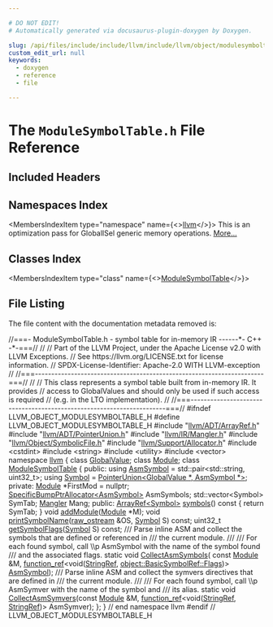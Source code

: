 ```yaml
---

# DO NOT EDIT!
# Automatically generated via docusaurus-plugin-doxygen by Doxygen.

slug: /api/files/include/include/llvm/include/llvm/object/modulesymboltable-h
custom_edit_url: null
keywords:
  - doxygen
  - reference
  - file

---
```





# The `ModuleSymbolTable.h` File Reference

<DoxygenPage pluginConfig={pluginConfig}>



## Included Headers

<IncludesList>
<IncludesListItem
  filePath="llvm/ADT/ArrayRef.h"
  permalink="/docs/api/files/include/include/llvm/include/llvm/adt/arrayref-h"
  isLocal="true" />
<IncludesListItem
  filePath="llvm/ADT/PointerUnion.h"
  permalink="/docs/api/files/include/include/llvm/include/llvm/adt/pointerunion-h"
  isLocal="true" />
<IncludesListItem
  filePath="llvm/IR/Mangler.h"
  permalink="/docs/api/files/include/include/llvm/include/llvm/ir/mangler-h"
  isLocal="true" />
<IncludesListItem
  filePath="llvm/Object/SymbolicFile.h"
  permalink="/docs/api/files/include/include/llvm/include/llvm/object/symbolicfile-h"
  isLocal="true" />
<IncludesListItem
  filePath="llvm/Support/Allocator.h"
  permalink="/docs/api/files/include/include/llvm/include/llvm/support/allocator-h"
  isLocal="true" />
<IncludesListItem
  filePath="cstdint"
  permalink=""
  isLocal="false" />
<IncludesListItem
  filePath="string"
  permalink=""
  isLocal="false" />
<IncludesListItem
  filePath="utility"
  permalink=""
  isLocal="false" />
<IncludesListItem
  filePath="vector"
  permalink=""
  isLocal="false" />
</IncludesList>

## Namespaces Index

<MembersIndex>

<MembersIndexItem
  type="namespace"
  name={<><a href="/docs/api/namespaces/llvm">llvm</a></>}>
This is an optimization pass for GlobalISel generic memory operations. <a href="/docs/api/namespaces/llvm/#details">More...</a>
</MembersIndexItem>

</MembersIndex>

## Classes Index

<MembersIndex>

<MembersIndexItem
  type="class"
  name={<><a href="/docs/api/classes/llvm/modulesymboltable">ModuleSymbolTable</a></>}>
</MembersIndexItem>

</MembersIndex>


## File Listing

The file content with the documentation metadata removed is:

<ProgramListing>

<Link id="l00001" /><CodeLine lineNumber="1"><span class="doxyHighlightComment">//===- ModuleSymbolTable.h - symbol table for in-memory IR ------&#42;- C++ -&#42;-===//</span></CodeLine>
<Link id="l00002" /><CodeLine lineNumber="2"><span class="doxyHighlightComment">//</span></CodeLine>
<Link id="l00003" /><CodeLine lineNumber="3"><span class="doxyHighlightComment">// Part of the LLVM Project, under the Apache License v2.0 with LLVM Exceptions.</span></CodeLine>
<Link id="l00004" /><CodeLine lineNumber="4"><span class="doxyHighlightComment">// See https://llvm.org/LICENSE.txt for license information.</span></CodeLine>
<Link id="l00005" /><CodeLine lineNumber="5"><span class="doxyHighlightComment">// SPDX-License-Identifier: Apache-2.0 WITH LLVM-exception</span></CodeLine>
<Link id="l00006" /><CodeLine lineNumber="6"><span class="doxyHighlightComment">//</span></CodeLine>
<Link id="l00007" /><CodeLine lineNumber="7"><span class="doxyHighlightComment">//===----------------------------------------------------------------------===//</span></CodeLine>
<Link id="l00008" /><CodeLine lineNumber="8"><span class="doxyHighlightComment">//</span></CodeLine>
<Link id="l00009" /><CodeLine lineNumber="9"><span class="doxyHighlightComment">// This class represents a symbol table built from in-memory IR. It provides</span></CodeLine>
<Link id="l00010" /><CodeLine lineNumber="10"><span class="doxyHighlightComment">// access to GlobalValues and should only be used if such access is required</span></CodeLine>
<Link id="l00011" /><CodeLine lineNumber="11"><span class="doxyHighlightComment">// (e.g. in the LTO implementation).</span></CodeLine>
<Link id="l00012" /><CodeLine lineNumber="12"><span class="doxyHighlightComment">//</span></CodeLine>
<Link id="l00013" /><CodeLine lineNumber="13"><span class="doxyHighlightComment">//===----------------------------------------------------------------------===//</span></CodeLine>
<Link id="l00014" /><CodeLine lineNumber="14"></CodeLine>
<Link id="l00015" /><CodeLine lineNumber="15"><span class="doxyHighlightPreprocessor">#ifndef LLVM&#95;OBJECT&#95;MODULESYMBOLTABLE&#95;H</span></CodeLine>
<Link id="l00016" /><CodeLine lineNumber="16"><span class="doxyHighlightPreprocessor">#define LLVM&#95;OBJECT&#95;MODULESYMBOLTABLE&#95;H</span></CodeLine>
<Link id="l00017" /><CodeLine lineNumber="17"></CodeLine>
<Link id="l00018" /><CodeLine lineNumber="18"><span class="doxyHighlightPreprocessor">#include &quot;<a href="/docs/api/files/include/include/llvm/include/llvm/adt/arrayref-h">llvm/ADT/ArrayRef.h</a>&quot;</span></CodeLine>
<Link id="l00019" /><CodeLine lineNumber="19"><span class="doxyHighlightPreprocessor">#include &quot;<a href="/docs/api/files/include/include/llvm/include/llvm/adt/pointerunion-h">llvm/ADT/PointerUnion.h</a>&quot;</span></CodeLine>
<Link id="l00020" /><CodeLine lineNumber="20"><span class="doxyHighlightPreprocessor">#include &quot;<a href="/docs/api/files/include/include/llvm/include/llvm/ir/mangler-h">llvm/IR/Mangler.h</a>&quot;</span></CodeLine>
<Link id="l00021" /><CodeLine lineNumber="21"><span class="doxyHighlightPreprocessor">#include &quot;<a href="/docs/api/files/include/include/llvm/include/llvm/object/symbolicfile-h">llvm/Object/SymbolicFile.h</a>&quot;</span></CodeLine>
<Link id="l00022" /><CodeLine lineNumber="22"><span class="doxyHighlightPreprocessor">#include &quot;<a href="/docs/api/files/include/include/llvm/include/llvm/support/allocator-h">llvm/Support/Allocator.h</a>&quot;</span></CodeLine>
<Link id="l00023" /><CodeLine lineNumber="23"><span class="doxyHighlightPreprocessor">#include &lt;cstdint&gt;</span></CodeLine>
<Link id="l00024" /><CodeLine lineNumber="24"><span class="doxyHighlightPreprocessor">#include &lt;string&gt;</span></CodeLine>
<Link id="l00025" /><CodeLine lineNumber="25"><span class="doxyHighlightPreprocessor">#include &lt;utility&gt;</span></CodeLine>
<Link id="l00026" /><CodeLine lineNumber="26"><span class="doxyHighlightPreprocessor">#include &lt;vector&gt;</span></CodeLine>
<Link id="l00027" /><CodeLine lineNumber="27"></CodeLine>
<Link id="l00028" /><CodeLine lineNumber="28"><span class="doxyHighlightKeyword">namespace </span><span class="doxyHighlight"><a href="/docs/api/namespaces/llvm">llvm</a> &#123;</span></CodeLine>
<Link id="l00029" /><CodeLine lineNumber="29"></CodeLine>
<Link id="l00030" /><CodeLine lineNumber="30"><span class="doxyHighlightKeyword">class </span><span class="doxyHighlight"><a href="/docs/api/classes/llvm/globalvalue">GlobalValue</a>;</span></CodeLine>
<Link id="l00031" /><CodeLine lineNumber="31"><span class="doxyHighlightKeyword">class </span><span class="doxyHighlight"><a href="/docs/api/classes/llvm/module">Module</a>;</span></CodeLine>
<Link id="l00032" /><CodeLine lineNumber="32"></CodeLine>
<Link id="l00033" /><CodeLine lineNumber="33" lineLink="/docs/api/classes/llvm/modulesymboltable"><span class="doxyHighlightKeyword">class </span><span class="doxyHighlight"><a href="/docs/api/classes/llvm/modulesymboltable">ModuleSymbolTable</a> &#123;</span></CodeLine>
<Link id="l00034" /><CodeLine lineNumber="34"><span class="doxyHighlightKeyword">public</span><span class="doxyHighlight">:</span></CodeLine>
<Link id="l00035" /><CodeLine lineNumber="35" lineLink="/docs/api/classes/llvm/modulesymboltable/#a39c72fdc2ed1ff4829689fb72d13f426"><span class="doxyHighlight">  </span><span class="doxyHighlightKeyword">using </span><span class="doxyHighlight"><a href="/docs/api/classes/llvm/modulesymboltable/#a39c72fdc2ed1ff4829689fb72d13f426">AsmSymbol</a> = std::pair&lt;std::string, uint32&#95;t&gt;;</span></CodeLine>
<Link id="l00036" /><CodeLine lineNumber="36" lineLink="/docs/api/classes/llvm/modulesymboltable/#a8ee10b9e113136c4ba54121bc66751c5"><span class="doxyHighlight">  </span><span class="doxyHighlightKeyword">using </span><span class="doxyHighlight"><a href="/docs/api/classes/llvm/modulesymboltable/#a8ee10b9e113136c4ba54121bc66751c5">Symbol</a> = <a href="/docs/api/classes/llvm/pointerunion">PointerUnion&lt;GlobalValue &#42;, AsmSymbol &#42;&gt;</a>;</span></CodeLine>
<Link id="l00037" /><CodeLine lineNumber="37"></CodeLine>
<Link id="l00038" /><CodeLine lineNumber="38"><span class="doxyHighlightKeyword">private</span><span class="doxyHighlight">:</span></CodeLine>
<Link id="l00039" /><CodeLine lineNumber="39"><span class="doxyHighlight">  <a href="/docs/api/classes/llvm/module">Module</a> &#42;FirstMod = </span><span class="doxyHighlightKeyword">nullptr</span><span class="doxyHighlight">;</span></CodeLine>
<Link id="l00040" /><CodeLine lineNumber="40"></CodeLine>
<Link id="l00041" /><CodeLine lineNumber="41"><span class="doxyHighlight">  <a href="/docs/api/classes/llvm/specificbumpptrallocator">SpecificBumpPtrAllocator&lt;AsmSymbol&gt;</a> AsmSymbols;</span></CodeLine>
<Link id="l00042" /><CodeLine lineNumber="42"><span class="doxyHighlight">  std::vector&lt;Symbol&gt; SymTab;</span></CodeLine>
<Link id="l00043" /><CodeLine lineNumber="43"><span class="doxyHighlight">  <a href="/docs/api/classes/llvm/mangler">Mangler</a> Mang;</span></CodeLine>
<Link id="l00044" /><CodeLine lineNumber="44"></CodeLine>
<Link id="l00045" /><CodeLine lineNumber="45"><span class="doxyHighlightKeyword">public</span><span class="doxyHighlight">:</span></CodeLine>
<Link id="l00046" /><CodeLine lineNumber="46" lineLink="/docs/api/classes/llvm/modulesymboltable/#ab3d925fc38ac06d622cfb41f581c1e02"><span class="doxyHighlight">  <a href="/docs/api/classes/llvm/arrayref">ArrayRef&lt;Symbol&gt;</a> <a href="/docs/api/classes/llvm/modulesymboltable/#ab3d925fc38ac06d622cfb41f581c1e02">symbols</a>()</span><span class="doxyHighlightKeyword"> const </span><span class="doxyHighlight">&#123; </span><span class="doxyHighlightKeywordFlow">return</span><span class="doxyHighlight"> SymTab; &#125;</span></CodeLine>
<Link id="l00047" /><CodeLine lineNumber="47"><span class="doxyHighlight">  </span><span class="doxyHighlightKeywordType">void</span><span class="doxyHighlight"> <a href="/docs/api/classes/llvm/modulesymboltable/#a1793bf2002e7eb8d7199b58aa5252808">addModule</a>(<a href="/docs/api/classes/llvm/module">Module</a> &#42;M);</span></CodeLine>
<Link id="l00048" /><CodeLine lineNumber="48"></CodeLine>
<Link id="l00049" /><CodeLine lineNumber="49"><span class="doxyHighlight">  </span><span class="doxyHighlightKeywordType">void</span><span class="doxyHighlight"> <a href="/docs/api/classes/llvm/modulesymboltable/#a736649b9c166082173376116d527d172">printSymbolName</a>(<a href="/docs/api/classes/llvm/raw-ostream">raw&#95;ostream</a> &amp;OS, <a href="/docs/api/classes/llvm/modulesymboltable/#a8ee10b9e113136c4ba54121bc66751c5">Symbol</a> S) </span><span class="doxyHighlightKeyword">const</span><span class="doxyHighlight">;</span></CodeLine>
<Link id="l00050" /><CodeLine lineNumber="50"><span class="doxyHighlight">  uint32&#95;t <a href="/docs/api/classes/llvm/modulesymboltable/#a9c6d3dc79159798bdccacf3e0ee99468">getSymbolFlags</a>(<a href="/docs/api/classes/llvm/modulesymboltable/#a8ee10b9e113136c4ba54121bc66751c5">Symbol</a> S) </span><span class="doxyHighlightKeyword">const</span><span class="doxyHighlight">;</span></CodeLine>
<Link id="l00051" /><CodeLine lineNumber="51"></CodeLine>
<Link id="l00052" /><CodeLine lineNumber="52"><span class="doxyHighlightComment">  /// Parse inline ASM and collect the symbols that are defined or referenced in</span></CodeLine>
<Link id="l00053" /><CodeLine lineNumber="53"><span class="doxyHighlightComment">  /// the current module.</span></CodeLine>
<Link id="l00054" /><CodeLine lineNumber="54"><span class="doxyHighlightComment">  ///</span></CodeLine>
<Link id="l00055" /><CodeLine lineNumber="55"><span class="doxyHighlightComment">  /// For each found symbol, call \\p AsmSymbol with the name of the symbol found</span></CodeLine>
<Link id="l00056" /><CodeLine lineNumber="56"><span class="doxyHighlightComment">  /// and the associated flags.</span></CodeLine>
<Link id="l00057" /><CodeLine lineNumber="57"><span class="doxyHighlight">  </span><span class="doxyHighlightKeyword">static</span><span class="doxyHighlight"> </span><span class="doxyHighlightKeywordType">void</span><span class="doxyHighlight"> <a href="/docs/api/classes/llvm/modulesymboltable/#afeaa3f8d791f06d24dbe1ed910c27a9a">CollectAsmSymbols</a>(</span></CodeLine>
<Link id="l00058" /><CodeLine lineNumber="58"><span class="doxyHighlight">      </span><span class="doxyHighlightKeyword">const</span><span class="doxyHighlight"> <a href="/docs/api/classes/llvm/module">Module</a> &amp;M,</span></CodeLine>
<Link id="l00059" /><CodeLine lineNumber="59"><span class="doxyHighlight">      <a href="/docs/api/classes/llvm/function-ref">function&#95;ref</a>&lt;</span><span class="doxyHighlightKeywordType">void</span><span class="doxyHighlight">(<a href="/docs/api/classes/llvm/stringref">StringRef</a>, <a href="/docs/api/classes/llvm/object/basicsymbolref/#a9004a106627deafd45a7c95ee497d431">object::BasicSymbolRef::Flags</a>)&gt; <a href="/docs/api/classes/llvm/modulesymboltable/#a39c72fdc2ed1ff4829689fb72d13f426">AsmSymbol</a>);</span></CodeLine>
<Link id="l00060" /><CodeLine lineNumber="60"></CodeLine>
<Link id="l00061" /><CodeLine lineNumber="61"><span class="doxyHighlightComment">  /// Parse inline ASM and collect the symvers directives that are defined in</span></CodeLine>
<Link id="l00062" /><CodeLine lineNumber="62"><span class="doxyHighlightComment">  /// the current module.</span></CodeLine>
<Link id="l00063" /><CodeLine lineNumber="63"><span class="doxyHighlightComment">  ///</span></CodeLine>
<Link id="l00064" /><CodeLine lineNumber="64"><span class="doxyHighlightComment">  /// For each found symbol, call \\p AsmSymver with the name of the symbol and</span></CodeLine>
<Link id="l00065" /><CodeLine lineNumber="65"><span class="doxyHighlightComment">  /// its alias.</span></CodeLine>
<Link id="l00066" /><CodeLine lineNumber="66"><span class="doxyHighlight">  </span><span class="doxyHighlightKeyword">static</span><span class="doxyHighlight"> </span><span class="doxyHighlightKeywordType">void</span></CodeLine>
<Link id="l00067" /><CodeLine lineNumber="67"><span class="doxyHighlight">  <a href="/docs/api/classes/llvm/modulesymboltable/#a260eabd30cac206a16723c8cd6e0c5c4">CollectAsmSymvers</a>(</span><span class="doxyHighlightKeyword">const</span><span class="doxyHighlight"> <a href="/docs/api/classes/llvm/module">Module</a> &amp;M,</span></CodeLine>
<Link id="l00068" /><CodeLine lineNumber="68"><span class="doxyHighlight">                    <a href="/docs/api/classes/llvm/function-ref">function&#95;ref</a>&lt;</span><span class="doxyHighlightKeywordType">void</span><span class="doxyHighlight">(<a href="/docs/api/classes/llvm/stringref">StringRef</a>, <a href="/docs/api/classes/llvm/stringref">StringRef</a>)&gt; AsmSymver);</span></CodeLine>
<Link id="l00069" /><CodeLine lineNumber="69"><span class="doxyHighlight">&#125;;</span></CodeLine>
<Link id="l00070" /><CodeLine lineNumber="70"></CodeLine>
<Link id="l00071" /><CodeLine lineNumber="71"><span class="doxyHighlight">&#125; </span><span class="doxyHighlightComment">// end namespace llvm</span></CodeLine>
<Link id="l00072" /><CodeLine lineNumber="72"></CodeLine>
<Link id="l00073" /><CodeLine lineNumber="73"><span class="doxyHighlightPreprocessor">#endif </span><span class="doxyHighlightComment">// LLVM&#95;OBJECT&#95;MODULESYMBOLTABLE&#95;H</span></CodeLine>

</ProgramListing>


</DoxygenPage>
